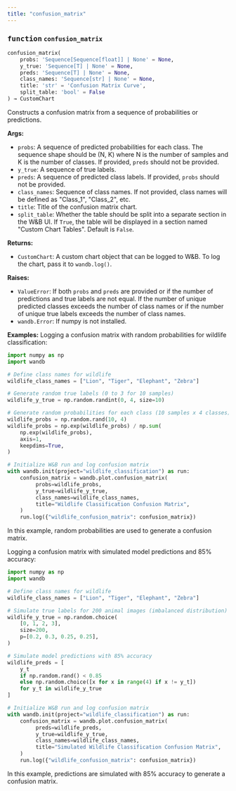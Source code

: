 ```yaml
---
title: "confusion_matrix"
---
```







### <kbd>function</kbd> `confusion_matrix`

```python
confusion_matrix(
    probs: 'Sequence[Sequence[float]] | None' = None,
    y_true: 'Sequence[T] | None' = None,
    preds: 'Sequence[T] | None' = None,
    class_names: 'Sequence[str] | None' = None,
    title: 'str' = 'Confusion Matrix Curve',
    split_table: 'bool' = False
) → CustomChart
```

Constructs a confusion matrix from a sequence of probabilities or predictions. 



**Args:**
 
 - `probs`:  A sequence of predicted probabilities for each  class. The sequence shape should be (N, K) where N is the number of samples  and K is the number of classes. If provided, `preds` should not be provided. 
 - `y_true`:  A sequence of true labels. 
 - `preds`:  A sequence of predicted class labels. If provided,  `probs` should not be provided. 
 - `class_names`:  Sequence of class names. If not  provided, class names will be defined as "Class_1", "Class_2", etc. 
 - `title`:  Title of the confusion matrix chart. 
 - `split_table`:  Whether the table should be split into a separate section  in the W&B UI. If `True`, the table will be displayed in a section named  "Custom Chart Tables". Default is `False`. 



**Returns:**
 
 - `CustomChart`:  A custom chart object that can be logged to W&B. To log the  chart, pass it to `wandb.log()`. 



**Raises:**
 
 - `ValueError`:  If both `probs` and `preds` are provided or if the number of  predictions and true labels are not equal. If the number of unique  predicted classes exceeds the number of class names or if the number of  unique true labels exceeds the number of class names. 
 - `wandb.Error`:  If numpy is not installed. 



**Examples:**
 Logging a confusion matrix with random probabilities for wildlife classification: 

```python
import numpy as np
import wandb

# Define class names for wildlife
wildlife_class_names = ["Lion", "Tiger", "Elephant", "Zebra"]

# Generate random true labels (0 to 3 for 10 samples)
wildlife_y_true = np.random.randint(0, 4, size=10)

# Generate random probabilities for each class (10 samples x 4 classes)
wildlife_probs = np.random.rand(10, 4)
wildlife_probs = np.exp(wildlife_probs) / np.sum(
    np.exp(wildlife_probs),
    axis=1,
    keepdims=True,
)

# Initialize W&B run and log confusion matrix
with wandb.init(project="wildlife_classification") as run:
    confusion_matrix = wandb.plot.confusion_matrix(
         probs=wildlife_probs,
         y_true=wildlife_y_true,
         class_names=wildlife_class_names,
         title="Wildlife Classification Confusion Matrix",
    )
    run.log({"wildlife_confusion_matrix": confusion_matrix})
``` 

In this example, random probabilities are used to generate a confusion matrix. 

Logging a confusion matrix with simulated model predictions and 85% accuracy: 

```python
import numpy as np
import wandb

# Define class names for wildlife
wildlife_class_names = ["Lion", "Tiger", "Elephant", "Zebra"]

# Simulate true labels for 200 animal images (imbalanced distribution)
wildlife_y_true = np.random.choice(
    [0, 1, 2, 3],
    size=200,
    p=[0.2, 0.3, 0.25, 0.25],
)

# Simulate model predictions with 85% accuracy
wildlife_preds = [
    y_t
    if np.random.rand() < 0.85
    else np.random.choice([x for x in range(4) if x != y_t])
    for y_t in wildlife_y_true
]

# Initialize W&B run and log confusion matrix
with wandb.init(project="wildlife_classification") as run:
    confusion_matrix = wandb.plot.confusion_matrix(
         preds=wildlife_preds,
         y_true=wildlife_y_true,
         class_names=wildlife_class_names,
         title="Simulated Wildlife Classification Confusion Matrix",
    )
    run.log({"wildlife_confusion_matrix": confusion_matrix})
``` 

In this example, predictions are simulated with 85% accuracy to generate a confusion matrix. 
